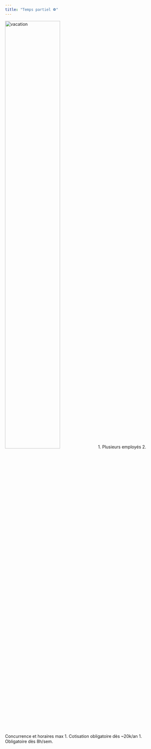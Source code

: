 ```yaml
---
title: "Temps partiel ⚽"
---
```

<img src="https://media.giphy.com/media/9V1DWjePpMD1TVaYdq/giphy.gif" alt="vacation" width="60%" />

<CardGroup cols={3}>
  <Card title="Incidences employés" icon="square-1">
    1. Plusieurs employés
    2. Concurrence et horaires max
  </Card>
  <Card title="Incidences LPP" icon="square-2">
    1. Cotisation obligatoire dès ~20k/an
  </Card>
  <Card title="Incidences ass. acc." icon="square-3">
    1. Obligatoire dès 8h/sem.
  </Card>
</CardGroup>

